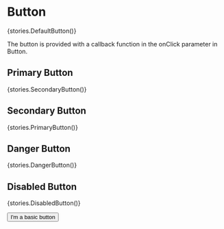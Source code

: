
<Meta title="Button" component={Button} />

# Button
<Story name="DefaultButton">{stories.DefaultButton()}</Story>

The button is provided with a callback function in the onClick parameter in Button.

## Primary Button
<Story name="PrimaryButton">{stories.SecondaryButton()}</Story>

## Secondary Button
<Story name="SecondaryButton">{stories.PrimaryButton()}</Story>

## Danger Button
<Story name="DangerButton">{stories.DangerButton()}</Story>

## Disabled Button
<Story name="DisabledButton">{stories.DisabledButton()}</Story>

<Preview>
  <Story name="BasicButtonWithCode"><Button>I'm a basic button</Button></Story>
</Preview>